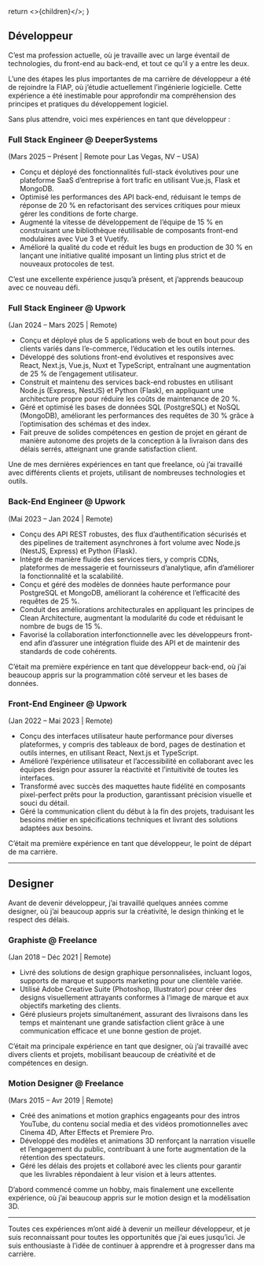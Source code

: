   return <>{children}</>;
}

## Développeur

C’est ma profession actuelle, où je travaille avec un large éventail de technologies, du front-end au back-end, et tout ce qu’il y a entre les deux.

L’une des étapes les plus importantes de ma carrière de développeur a été de rejoindre la FIAP, où j’étudie actuellement l’ingénierie logicielle. Cette expérience a été inestimable pour approfondir ma compréhension des principes et pratiques du développement logiciel.

Sans plus attendre, voici mes expériences en tant que développeur :

### Full Stack Engineer @ DeeperSystems

(Mars 2025 – Présent | Remote pour Las Vegas, NV – USA)

- Conçu et déployé des fonctionnalités full-stack évolutives pour une plateforme SaaS d’entreprise à fort trafic en utilisant Vue.js, Flask et MongoDB.
- Optimisé les performances des API back-end, réduisant le temps de réponse de 20 % en refactorisant des services critiques pour mieux gérer les conditions de forte charge.
- Augmenté la vitesse de développement de l’équipe de 15 % en construisant une bibliothèque réutilisable de composants front-end modulaires avec Vue 3 et Vuetify.
- Amélioré la qualité du code et réduit les bugs en production de 30 % en lançant une initiative qualité imposant un linting plus strict et de nouveaux protocoles de test.

C’est une excellente expérience jusqu’à présent, et j’apprends beaucoup avec ce nouveau défi.

### Full Stack Engineer @ Upwork

(Jan 2024 – Mars 2025 | Remote)

- Conçu et déployé plus de 5 applications web de bout en bout pour des clients variés dans l’e-commerce, l’éducation et les outils internes.
- Développé des solutions front-end évolutives et responsives avec React, Next.js, Vue.js, Nuxt et TypeScript, entraînant une augmentation de 25 % de l’engagement utilisateur.
- Construit et maintenu des services back-end robustes en utilisant Node.js (Express, NestJS) et Python (Flask), en appliquant une architecture propre pour réduire les coûts de maintenance de 20 %.
- Géré et optimisé les bases de données SQL (PostgreSQL) et NoSQL (MongoDB), améliorant les performances des requêtes de 30 % grâce à l’optimisation des schémas et des index.
- Fait preuve de solides compétences en gestion de projet en gérant de manière autonome des projets de la conception à la livraison dans des délais serrés, atteignant une grande satisfaction client.

Une de mes dernières expériences en tant que freelance, où j’ai travaillé avec différents clients et projets, utilisant de nombreuses technologies et outils.

### Back-End Engineer @ Upwork

(Mai 2023 – Jan 2024 | Remote)

- Conçu des API REST robustes, des flux d’authentification sécurisés et des pipelines de traitement asynchrones à fort volume avec Node.js (NestJS, Express) et Python (Flask).
- Intégré de manière fluide des services tiers, y compris CDNs, plateformes de messagerie et fournisseurs d’analytique, afin d’améliorer la fonctionnalité et la scalabilité.
- Conçu et géré des modèles de données haute performance pour PostgreSQL et MongoDB, améliorant la cohérence et l’efficacité des requêtes de 25 %.
- Conduit des améliorations architecturales en appliquant les principes de Clean Architecture, augmentant la modularité du code et réduisant le nombre de bugs de 15 %.
- Favorisé la collaboration interfonctionnelle avec les développeurs front-end afin d’assurer une intégration fluide des API et de maintenir des standards de code cohérents.

C’était ma première expérience en tant que développeur back-end, où j’ai beaucoup appris sur la programmation côté serveur et les bases de données.

### Front-End Engineer @ Upwork

(Jan 2022 – Mai 2023 | Remote)

- Conçu des interfaces utilisateur haute performance pour diverses plateformes, y compris des tableaux de bord, pages de destination et outils internes, en utilisant React, Next.js et TypeScript.
- Amélioré l’expérience utilisateur et l’accessibilité en collaborant avec les équipes design pour assurer la réactivité et l’intuitivité de toutes les interfaces.
- Transformé avec succès des maquettes haute fidélité en composants pixel-perfect prêts pour la production, garantissant précision visuelle et souci du détail.
- Géré la communication client du début à la fin des projets, traduisant les besoins métier en spécifications techniques et livrant des solutions adaptées aux besoins.

C’était ma première expérience en tant que développeur, le point de départ de ma carrière.

---

## Designer

Avant de devenir développeur, j’ai travaillé quelques années comme designer, où j’ai beaucoup appris sur la créativité, le design thinking et le respect des délais.

### Graphiste @ Freelance

(Jan 2018 – Déc 2021 | Remote)

- Livré des solutions de design graphique personnalisées, incluant logos, supports de marque et supports marketing pour une clientèle variée.
- Utilisé Adobe Creative Suite (Photoshop, Illustrator) pour créer des designs visuellement attrayants conformes à l’image de marque et aux objectifs marketing des clients.
- Géré plusieurs projets simultanément, assurant des livraisons dans les temps et maintenant une grande satisfaction client grâce à une communication efficace et une bonne gestion de projet.

C’était ma principale expérience en tant que designer, où j’ai travaillé avec divers clients et projets, mobilisant beaucoup de créativité et de compétences en design.

### Motion Designer @ Freelance

(Mars 2015 – Avr 2019 | Remote)

- Créé des animations et motion graphics engageants pour des intros YouTube, du contenu social media et des vidéos promotionnelles avec Cinema 4D, After Effects et Premiere Pro.
- Développé des modèles et animations 3D renforçant la narration visuelle et l’engagement du public, contribuant à une forte augmentation de la rétention des spectateurs.
- Géré les délais des projets et collaboré avec les clients pour garantir que les livrables répondaient à leur vision et à leurs attentes.

D’abord commencé comme un hobby, mais finalement une excellente expérience, où j’ai beaucoup appris sur le motion design et la modélisation 3D.

---

Toutes ces expériences m’ont aidé à devenir un meilleur développeur, et je suis reconnaissant pour toutes les opportunités que j’ai eues jusqu’ici. Je suis enthousiaste à l’idée de continuer à apprendre et à progresser dans ma carrière.
